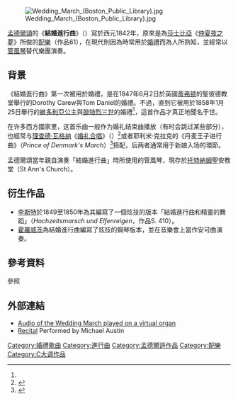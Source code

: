 {{noteTA
|G1=Show
|T=zh-hans:结婚进行曲 (门德尔松);zh-hk:結婚進行曲 (孟德爾遜);zh-tw:結婚進行曲 (孟德爾頌);
|1=zh-hans:门德尔松;zh-hk:孟德爾遜;zh-tw:孟德爾頌;
}}
[[File:Wedding_March_(Boston_Public_Library).jpg|thumb]]

[[孟德爾頌|孟德爾頌]]的《'''結婚進行曲'''》（{{lang-de|'''Hochzeitsmarsch'''}}）寫於西元1842年，原來是為[[莎士比亞|莎士比亞]]《[[仲夏夜之夢|仲夏夜之夢]]》所做的[[配樂|配樂]]（作品61），在現代則因為時常用於[[婚禮|婚禮]]而為人所熟知，並經常以[[管風琴|管風琴]]替代樂團演奏。

== 背景 ==
《結婚進行曲》第一次被用於婚禮，是在1847年6月2日於英國[[蒂弗顿|蒂弗顿]]的聖彼德教堂舉行的Dorothy Carew{{譯名請求}}與Tom Daniel{{譯名請求}}的婚禮。不過，直到它被用於1858年1月25日舉行的[[腓特烈皇后|維多利亞公主]]與[[腓特烈三世_(德國)|腓特烈三世]]的婚禮<ref name="Emmett 1996 755" />，這首作品才真正地聞名于世。

在许多西方國家里，这首乐曲一般作为婚礼结束曲播放（有时会跳过某些部分），也經常与[[理查德·瓦格纳|理查德·瓦格纳]]《[[婚礼合唱|婚礼合唱]]》（{{lang-de|Treulich geführt}}）<ref name="Emmett 1996 755">{{cite book |title=The national and religious song reader |last=Emmett |first=William  |year=1996 |publisher=Haworth Press |location=New York |isbn=978-0-7890-0099-6 |page=755 }}</ref>或者耶利米·克拉克的《丹麦王子进行曲》（''Prince of Denmark's March''）<ref>{{cite book |title=Wedding Ceremonies for the Historically Inclined |last=Crockett |first=Laura |year=2008 |publisher=Lulu.com |location=New York |isbn=978-0-557-00140-8 |page=114 }}</ref>搭配，后两者通常用于新娘入场的環節。

孟德爾頌當年親自演奏「結婚進行曲」時所使用的管風琴，現存於[[托特納姆|托特納姆]]聖安教堂（St Ann's Church）。

== 衍生作品 ==
* [[李斯特·费伦茨|李斯特]]於1849至1850年為其編寫了一個炫技的版本「結婚進行曲和精靈的舞蹈」（''Hochzeitsmarsch und Elfenreigen''，作品S. 410）。
* [[弗拉基米爾·霍羅威茨|霍羅威茨]]為結婚進行曲編寫了炫技的鋼琴版本，並在音樂會上當作安可曲演奏。

== 參考資料 ==
;參照
{{Reflist}}

== 外部連結 ==
* [https://web.archive.org/web/20090307022327/http://www.virtuallybaroque.com/track122.htm Audio of the Wedding March played on a virtual organ]
* [http://www.theclassicalshop.net/mp3samples/CH/CHAN241-1130T01D01.wma Recital] Performed by Michael Austin

{{古典音樂小作品}}

[[Category:婚禮歌曲|Category:婚禮歌曲]]
[[Category:進行曲|Category:進行曲]]
[[Category:孟德爾遜作品|Category:孟德爾遜作品]]
[[Category:配樂|Category:配樂]]
[[Category:C大调作品|Category:C大调作品]]
